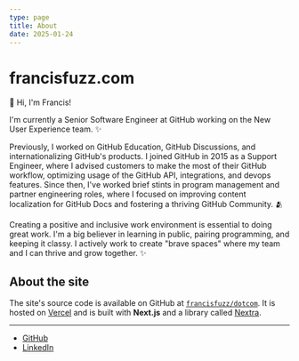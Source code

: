 ```yaml
---
type: page
title: About
date: 2025-01-24
---
```


# francisfuzz.com

👋 Hi, I'm Francis!

I'm currently a Senior Software Engineer at GitHub working on the New User Experience team. ✨

Previously, I worked on GitHub Education, GitHub Discussions, and internationalizing GitHub's products. I joined GitHub in 2015 as a Support Engineer, where I advised customers to make the most of their GitHub workflow, optimizing usage of the GitHub API, integrations, and devops features. Since then, I've worked brief stints in program management and partner engineering roles, where I focused on improving content localization for GitHub Docs and fostering a thriving GitHub Community. 🫂

Creating a positive and inclusive work environment is essential to doing great work. I'm a big believer in learning in public, pairing programming, and keeping it classy. I actively work to create "brave spaces" where my team and I can thrive and grow together. ✨

## About the site

The site's source code is available on GitHub at [`francisfuzz/dotcom`](https://github.com/francisfuzz/dotcom). It is hosted on [Vercel](https://vercel.com/) and is built with **Next.js** and a library called [Nextra](https://nextra.vercel.app/).

---

- [GitHub](https://github.com/francisfuzz)
- [LinkedIn](https://www.linkedin.com/in/francis-batac)
